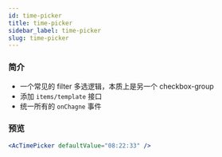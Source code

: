 ```yaml
---
id: time-picker
title: time-picker
sidebar_label: time-picker
slug: time-picker
---
```


### 简介
- 一个常见的 filter 多选逻辑，本质上是另一个 checkbox-group
- 添加 `items/template` 接口
- 统一所有的 `onChagne` 事件

### 预览
```jsx live
<AcTimePicker defaultValue="08:22:33" />
```